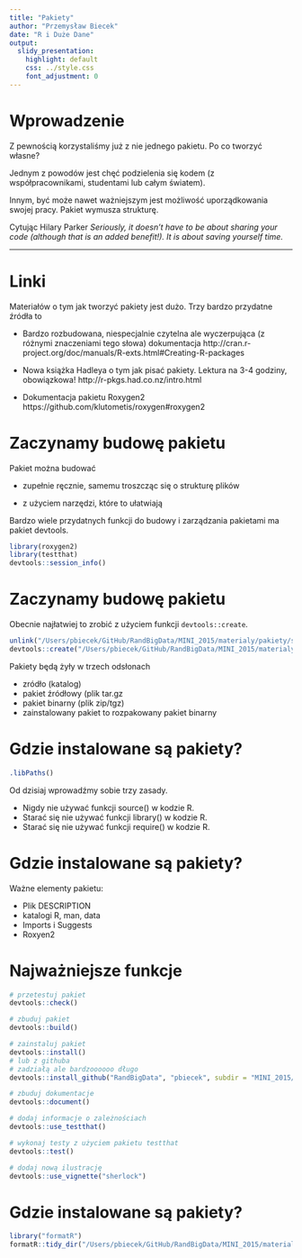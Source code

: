 ```yaml
---
title: "Pakiety"
author: "Przemysław Biecek"
date: "R i Duże Dane"
output:
  slidy_presentation:
    highlight: default
    css: ../style.css
    font_adjustment: 0
---
```


# Wprowadzenie

Z pewnością korzystaliśmy już z nie jednego pakietu. Po co tworzyć własne?

Jednym z powodów jest chęć podzielenia się kodem (z współpracownikami, studentami lub całym światem).

Innym, być może nawet ważniejszym jest możliwość uporządkowania swojej pracy. Pakiet wymusza strukturę.

Cytując Hilary Parker 
*Seriously, it doesn’t have to be about sharing your code (although that is an added benefit!). It is about saving yourself time.*

---

# Linki

Materiałów o tym jak tworzyć pakiety jest dużo. Trzy bardzo przydatne źródła to

- Bardzo rozbudowana, niespecjalnie czytelna ale wyczerpująca (z różnymi znaczeniami tego słowa) dokumentacja
http://cran.r-project.org/doc/manuals/R-exts.html#Creating-R-packages

- Nowa książka Hadleya o tym jak pisać pakiety. Lektura na 3-4 godziny, obowiązkowa!
http://r-pkgs.had.co.nz/intro.html

- Dokumentacja pakietu Roxygen2
https://github.com/klutometis/roxygen#roxygen2

# Zaczynamy budowę pakietu

Pakiet można budować 

- zupełnie ręcznie, samemu troszcząc się o strukturę plików

- z użyciem narzędzi, które to ułatwiają

Bardzo wiele przydatnych funkcji do budowy i zarządzania pakietami ma pakiet devtools.

```r
library(roxygen2)
library(testthat)
devtools::session_info()
```

# Zaczynamy budowę pakietu

Obecnie najłatwiej to zrobić z użyciem funkcji `devtools::create`.

```r
unlink("/Users/pbiecek/GitHub/RandBigData/MINI_2015/materialy/pakiety/subtitler2",recursive = TRUE)
devtools::create("/Users/pbiecek/GitHub/RandBigData/MINI_2015/materialy/pakiety/subtitler2")
```

Pakiety będą żyły w trzech odsłonach

- zródło (katalog)
- pakiet źródłowy (plik tar.gz
- pakiet binarny (plik zip/tgz)
- zainstalowany pakiet to rozpakowany pakiet binarny

# Gdzie instalowane są pakiety?

```r
.libPaths() 
```

Od dzisiaj wprowadźmy sobie trzy zasady.

- Nigdy nie używać funkcji source() w kodzie R.
- Starać się nie używać funkcji library() w kodzie R.
- Starać się  nie używać funkcji require() w kodzie R.

# Gdzie instalowane są pakiety?

Ważne elementy pakietu:

- Plik DESCRIPTION
- katalogi R, man, data
- Imports i Suggests
- Roxyen2

# Najważniejsze funkcje

```r
# przetestuj pakiet
devtools::check()

# zbuduj pakiet
devtools::build()

# zainstaluj pakiet
devtools::install()
# lub z githuba
# zadziałą ale bardzoooooo długo
devtools::install_github("RandBigData", "pbiecek", subdir = "MINI_2015/materialy/pakiety/subtitler")

# zbuduj dokumentacje
devtools::document()

# dodaj informacje o zależnościach
devtools::use_testthat()

# wykonaj testy z użyciem pakietu testthat
devtools::test()

# dodaj nową ilustrację
devtools::use_vignette("sherlock")
```

# Gdzie instalowane są pakiety?

```r
library("formatR")
formatR::tidy_dir("/Users/pbiecek/GitHub/RandBigData/MINI_2015/materialy/pakiety/subtitler/R")
```


